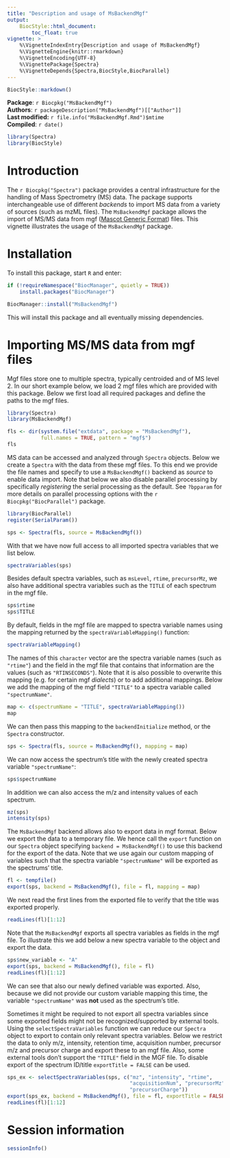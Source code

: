 ```yaml
---
title: "Description and usage of MsBackendMgf"
output:
    BiocStyle::html_document:
        toc_float: true
vignette: >
    %\VignetteIndexEntry{Description and usage of MsBackendMgf}
    %\VignetteEngine{knitr::rmarkdown}
    %\VignetteEncoding{UTF-8}
    %\VignettePackage{Spectra}
    %\VignetteDepends{Spectra,BiocStyle,BiocParallel}
---
```


```r
BiocStyle::markdown()
```

**Package**: `r Biocpkg("MsBackendMgf")`<br />
**Authors**: `r packageDescription("MsBackendMgf")[["Author"]] `<br />
**Last modified:** `r file.info("MsBackendMgf.Rmd")$mtime`<br />
**Compiled**: `r date()`

```r
library(Spectra)
library(BiocStyle)
```

# Introduction

The `r Biocpkg("Spectra")` package provides a central infrastructure for the
handling of Mass Spectrometry (MS) data. The package supports
interchangeable use of different *backends* to import MS data from a
variety of sources (such as mzML files). The `MsBackendMgf` package
allows the import of MS/MS data from mgf ([Mascot Generic
Format](http://www.matrixscience.com/help/data_file_help.html))
files. This vignette illustrates the usage of the `MsBackendMgf`
package.

# Installation

To install this package, start `R` and enter:

```r
if (!requireNamespace("BiocManager", quietly = TRUE))
    install.packages("BiocManager")

BiocManager::install("MsBackendMgf")
```

This will install this package and all eventually missing dependencies.


# Importing MS/MS data from mgf files

Mgf files store one to multiple spectra, typically centroided and of
MS level 2. In our short example below, we load 2 mgf files which are
provided with this package. Below we first load all required packages
and define the paths to the mgf files.

```r
library(Spectra)
library(MsBackendMgf)

fls <- dir(system.file("extdata", package = "MsBackendMgf"),
           full.names = TRUE, pattern = "mgf$")
fls
```

MS data can be accessed and analyzed through `Spectra` objects. Below
we create a `Spectra` with the data from these mgf files. To this end
we provide the file names and specify to use a `MsBackendMgf()`
backend as *source* to enable data import. Note that below we also disable
parallel processing by specifically *registering* the serial processing as the
default. See `?bpparam` for more details on parallel processing options with the
`r Biocpkg("BiocParallel")` package.

```r
library(BiocParallel)
register(SerialParam())

sps <- Spectra(fls, source = MsBackendMgf())
```

With that we have now full access to all imported spectra variables
that we list below.

```r
spectraVariables(sps)
```

Besides default spectra variables, such as `msLevel`, `rtime`,
`precursorMz`, we also have additional spectra variables such as the
`TITLE` of each spectrum in the mgf file.

```r
sps$rtime
sps$TITLE
```

By default, fields in the mgf file are mapped to spectra variable names using
the mapping returned by the `spectraVariableMapping()` function:

```r
spectraVariableMapping()
```

The names of this `character` vector are the spectra variable names (such as
`"rtime"`) and the field in the mgf file that contains that information are the
values (such as `"RTINSECONDS"`). Note that it is also possible to overwrite
this mapping (e.g. for certain mgf *dialects*) or to add additional
mappings. Below we add the mapping of the mgf field `"TITLE"` to a spectra
variable called `"spectrumName"`.

```r
map <- c(spectrumName = "TITLE", spectraVariableMapping())
map
```

We can then pass this mapping to the `backendInitialize` method, or the
`Spectra` constructor.

```r
sps <- Spectra(fls, source = MsBackendMgf(), mapping = map)
```

We can now access the spectrum's title with the newly created spectra variable
`"spectrumName"`:

```r
sps$spectrumName
```

In addition we can also access the m/z and intensity values of each
spectrum.

```r
mz(sps)
intensity(sps)
```

The `MsBackendMgf` backend allows also to export data in mgf format. Below we
export the data to a temporary file. We hence call the `export` function on our
`Spectra` object specifying `backend = MsBackendMgf()` to use this backend for
the export of the data. Note that we use again our custom mapping of variables
such that the spectra variable `"spectrumName"` will be exported as the
spectrums' title.

```r
fl <- tempfile()
export(sps, backend = MsBackendMgf(), file = fl, mapping = map)
```

We next read the first lines from the exported file to verify that the title was
exported properly.

```r
readLines(fl)[1:12]
```

Note that the `MsBackendMgf` exports all spectra variables as fields in the mgf
file. To illustrate this we add below a new spectra variable to the object and
export the data.

```r
sps$new_variable <- "A"
export(sps, backend = MsBackendMgf(), file = fl)
readLines(fl)[1:12]
```

We can see that also our newly defined variable was exported. Also, because we
did not provide our custom variable mapping this time, the variable
`"spectrumName"` was **not** used as the spectrum's title.

Sometimes it might be required to not export all spectra variables since some
exported fields might not be recognized/supported by external tools. Using the
`selectSpectraVariables` function we can reduce our `Spectra` object to export
to contain only relevant spectra variables. Below we restrict the data to only
m/z, intensity, retention time, acquisition number, precursor m/z and precursor
charge and export these to an mgf file. Also, some external tools don't support
the `"TITLE"` field in the MGF file. To disable export of the spectrum ID/title
`exportTitle = FALSE` can be used.

```r
sps_ex <- selectSpectraVariables(sps, c("mz", "intensity", "rtime",
                                        "acquisitionNum", "precursorMz",
                                        "precursorCharge"))
export(sps_ex, backend = MsBackendMgf(), file = fl, exportTitle = FALSE)
readLines(fl)[1:12]
```

# Session information

```r
sessionInfo()
```
